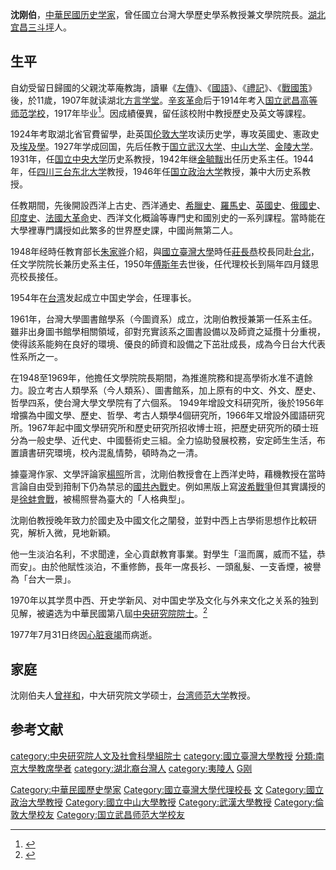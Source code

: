 '''沈刚伯'''{{BD|1896年|12月4日|1977年|7月31日|catIdx=S沈}}，[[中華民國|中華民國]][[历史学家|历史学家]]，曾任國立台灣大學歷史學系教授兼文學院院長。[[湖北|湖北]][[宜昌|宜昌]][[三斗坪|三斗坪]]人。

==生平==
自幼受留日歸國的父親沈莘庵教誨，讀畢《[[左傳|左傳]]》、《[[國語|國語]]》、《[[禮記|禮記]]》、《[[戰國策|戰國策]]》後，於11歲，1907年就读湖北[[方言学堂|方言学堂]]。[[辛亥革命|辛亥革命]]后于1914年考入[[国立武昌高等师范学校|国立武昌高等师范学校]]，1917年毕业<ref>{{Cite web |url=http://ying.forex.ntu.edu.tw/app/news.php?Sn=26 |title=沈剛伯院長/ 歷屆臺大文學院院長/ 英千里先生教授紀念網站 |access-date=2016-06-02 |archive-url=https://web.archive.org/web/20160813192041/http://ying.forex.ntu.edu.tw/app/news.php?Sn=26 |archive-date=2016-08-13 |dead-url=yes }}</ref>。因成績優異，留任該校附中教授歷史及英文等課程。

1924年考取湖北省官費留學，赴英国[[伦敦大学|伦敦大学]]攻读历史学，專攻英國史、憲政史及[[埃及學|埃及學]]。1927年学成回国，先后任教于[[国立武汉大学|国立武汉大学]]、[[中山大学|中山大学]]、[[金陵大学|金陵大学]]。1931年，任[[国立中央大学|国立中央大学]]历史系教授，1942年继[[金毓黻|金毓黻]]出任历史系主任。1944年，任[[四川|四川]][[三台|三台]][[东北大学|东北大学]]教授，1946年任[[国立政治大学|国立政治大学]]教授，兼中大历史系教授。
  
任教期間，先後開設西洋上古史、西洋通史、[[希臘史|希臘史]]、[[羅馬史|羅馬史]]、[[英國史|英國史]]、[[俄國史|俄國史]]、[[印度史|印度史]]、[[法國大革命|法國大革命]]史、西洋文化概論等專門史和國別史的一系列課程。當時能在大學裡專門講授如此繁多的世界歷史課，中國尚無第二人。

1948年经時任教育部长[[朱家骅|朱家骅]]介紹，與[[國立臺灣大學|國立臺灣大學]]時任[[莊長恭|莊長恭]]校長同赴[[台北|台北]]，任文学院院长兼历史系主任，1950年[[傅斯年|傅斯年]]去世後，任代理校长到隔年四月錢思亮校長接任。

1954年在[[台湾|台湾]]发起成立中国史学会，任理事长。

1961年，台灣大學圖書館學系（今圖資系）成立，沈剛伯教授兼第一任系主任。雖非出身圖书館學相關領域，卻對充實該系之圖書設備以及師資之延攬十分重視，使得該系能夠在良好的環境、優良的師資和設備之下茁壯成長，成為今日台大代表性系所之一。

在1948至1969年，他擔任文學院院長期間，為推進院務和提高學術水准不遺餘力。設立考古人類學系（今人類系）、圖書館系，加上原有的中文、外文、歷史、哲學四系，使台灣大學文學院有了六個系。
1949年增設文科研究所，後於1956年增擴為中國文學、歷史、哲學、考古人類學4個研究所，1966年又增設外國語研究所。1967年起中國文學研究所和歷史研究所招收博士班，把歷史研究所的碩士班分為一般史學、近代史、中國藝術史三組。全力協助發展校務，安定師生生活，布置讀書研究環境，校內混亂情勢，頓時為之一清。

據臺灣作家、文學評論家[[楊照_(台灣作家)|楊照]]所言，沈剛伯教授會在上西洋史時，藉機教授在當時言論自由受到箝制下仍為禁忌的[[第二次国共内战|國共內戰]]史。例如黑版上寫[[波希战争|波希戰爭]]但其實講授的是[[淮海战役|徐蚌會戰]]，被楊照譽為臺大的「人格典型」。

沈剛伯教授晚年致力於國史及中國文化之闡發，並對中西上古學術思想作比較研究，解析入微，見地新穎。

他一生淡泊名利，不求聞達，全心貢獻教育事業。對學生「溫而厲，威而不猛，恭而安」。由於他賦性淡泊，不重修飾，長年一席長衫、一頭亂髮、一支香煙，被譽為「台大一景」。

1970年以其学贯中西、开史学新风、对中国史学及文化与外来文化之关系的独到见解，被遴选为中華民國第八屆[[中央研究院院士|中央研究院院士]]。<ref>{{Cite web |url=https://academicians.sinica.edu.tw/index.php?func=1-D |title=逝世院士一覽表 中央研究院 |accessdate=2016-06-02 |archive-date=2016-11-02 |archive-url=https://web.archive.org/web/20161102125806/http://academicians.sinica.edu.tw/index.php?func=1-D |dead-url=yes }}</ref>

1977年7月31日终因[[心脏衰竭|心脏衰竭]]而病逝。

== 家庭 ==
沈刚伯夫人[[曾祥和|曾祥和]]，中大研究院文学硕士，[[台湾师范大学|台湾师范大学]]教授。

==参考文献==
{{reflist}}

{{中央研究院第八届院士}}
{{DEFAULTSORT:Shen沈}}
[[category:中央研究院人文及社會科學組院士|category:中央研究院人文及社會科學組院士]]
[[Category:中華民國歷史學家|Category:中華民國歷史學家]]
[[Category:國立臺灣大學代理校長|Category:國立臺灣大學代理校長]]
[[Category:國立中央大學教授|文]] 
[[category:國立臺灣大學教授|category:國立臺灣大學教授]]
[[Category:國立政治大學教授|Category:國立政治大學教授]]
[[Category:國立中山大學教授|Category:國立中山大學教授]]
[[Category:武漢大學教授|Category:武漢大學教授]]
[[分類:南京大學教席學者|分類:南京大學教席學者]]
[[Category:倫敦大學校友|Category:倫敦大學校友]]
[[category:湖北裔台灣人|category:湖北裔台灣人]]
[[category:夷陵人|category:夷陵人]]
[[category:沈姓|G刚]]
[[Category:国立武昌师范大学校友|Category:国立武昌师范大学校友]]
